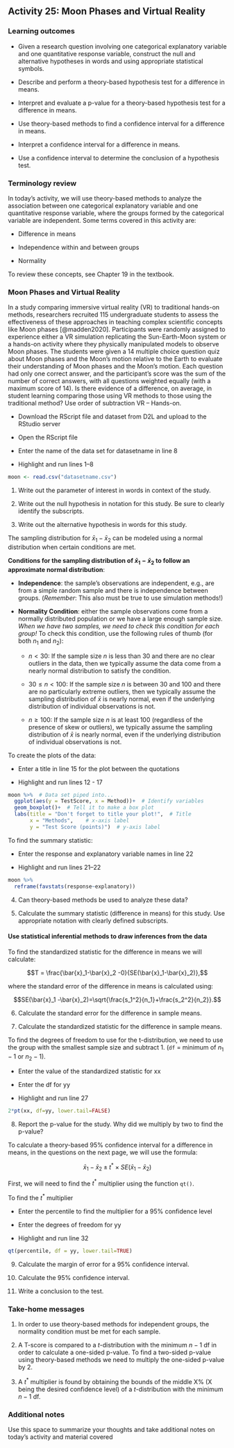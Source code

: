 ## Activity 25: Moon Phases and Virtual Reality

\setstretch{1}

### Learning outcomes

* Given a research question involving one categorical explanatory variable and one quantitative response variable, construct the null and alternative hypotheses
  in words and using appropriate statistical symbols.

* Describe and perform a theory-based hypothesis test for a difference in means.

* Interpret and evaluate a p-value for a theory-based hypothesis test for a difference in means.

* Use theory-based methods to find a confidence interval for a difference in means.

* Interpret a confidence interval for a difference in means.

* Use a confidence interval to determine the conclusion of a hypothesis test.

### Terminology review

In today's activity, we will use theory-based methods to analyze the association between one categorical explanatory variable and one quantitative response variable, where the groups formed by the categorical variable are independent. Some terms covered in this activity are:

* Difference in means

* Independence within and between groups

* Normality

To review these concepts, see Chapter 19 in the textbook.


### Moon Phases and Virtual Reality 

In a study comparing immersive virtual reality (VR) to traditional hands-on methods, researchers recruited 115 undergraduate students to assess the effectiveness of these approaches in teaching complex scientific concepts like Moon phases [@madden2020]. Participants were randomly assigned to experience either a VR simulation replicating the Sun-Earth-Moon system or a hands-on activity where they physically manipulated models to observe Moon phases. The students were given a 14 multiple choice question quiz about Moon phases and the Moon’s motion relative to the Earth to evaluate their understanding of Moon phases and the Moon's motion. Each question had only one correct answer, and the participant’s score was the sum of the number of correct answers, with all questions weighted equally (with a maximum score of 14).  Is there evidence of a difference, on average, in student learning comparing those using VR methods to those using the traditional method? Use order of subtraction VR – Hands-on. 

* Download the RScript file and dataset from D2L and upload to the RStudio server

* Open the RScript file

* Enter the name of the data set for datasetname in line 8

* Highlight and run lines 1--8

```r
moon <- read.csv("datasetname.csv")
```


1. Write out the parameter of interest in words in context of the study.

\vspace{1in}

2.  Write out the null hypothesis in notation for this study.  Be sure to clearly identify the subscripts.

\vspace{0.4in}

3. Write out the alternative hypothesis in words for this study.

\vspace{0.8in}

The sampling distribution for $\bar{x}_1-\bar{x}_2$ can be modeled using a normal distribution when certain conditions are met.

**Conditions for the sampling distribution of $\bar{x}_1 - \bar{x}_2$ to follow an approximate normal distribution**:

* **Independence**: the sample’s observations are independent, e.g., are from a simple random sample and there is independence between groups. (*Remember*: This also must be true to use simulation methods!)

* **Normality Condition**: either the sample observations come from a normally distributed population or we have a large enough sample size.  _When we have two samples, we need to check this condition for each group!_ To check this condition, use the following rules of thumb (for both $n_1$ and $n_2$):

    - $n < 30$: If the sample size $n$ is less than 30 and there are no clear outliers in the data, then we typically assume the data come from a nearly normal distribution to satisfy the condition.

    - $30 \le n < 100$: If the sample size $n$ is between 30 and 100 and there are no particularly extreme outliers, then we typically assume the sampling distribution of $\bar{x}$ is nearly normal, even if the underlying distribution of individual observations is not.
    
     - $n \geq 100$: If the sample size $n$ is at least 100 (regardless of the presence of skew or outliers), we typically assume the sampling distribution of $\bar{x}$ is nearly normal, even if the underlying distribution of individual observations is not.

To create the plots of the data:

* Enter a title in line 15 for the plot between the quotations

* Highlight and run lines 12 - 17

```r
moon %>%  # Data set piped into...
  ggplot(aes(y = TestScore, x = Method))+  # Identify variables
  geom_boxplot()+  # Tell it to make a box plot
  labs(title = "Don't forget to title your plot!",  # Title
       x = "Methods",    # x-axis label
       y = "Test Score (points)")  # y-axis label
```

To find the summary statistic:

* Enter the response and explanatory variable names in line 22

* Highlight and run lines 21--22

```r
moon %>%
  reframe(favstats(response~explanatory))
```

4.  Can theory-based methods be used to analyze these data?

\vspace{1.2in}

5. Calculate the summary statistic (difference in means) for this study.  Use appropriate notation with clearly defined subscripts.

\vspace{1in}

#### Use statistical inferential methods to draw inferences from the data {-}

To find the standardized statistic for the difference in means we will calculate:

$$T = \frac{\bar{x}_1-\bar{x}_2 -0}{SE(\bar{x}_1-\bar{x}_2)},$$

where the standard error of the difference in means is calculated using:

$$SE(\bar{x}_1 -\bar{x}_2)=\sqrt{\frac{s_1^2}{n_1}+\frac{s_2^2}{n_2}}.$$

6.  Calculate the standard error for the difference in sample means.

\vspace{0.5in}

7.  Calculate the standardized statistic for the difference in sample means.

\vspace{0.5in}

To find the degrees of freedom to use for the t-distribution, we need to use the group with the smallest sample size and subtract 1.  (`df` = minimum of $n_1 - 1$ or  $n_2 - 1$).  

\vspace{0.2in}

* Enter the value of the standardized statistic for xx

* Enter the df for yy

* Highlight and run line 27

```r
2*pt(xx, df=yy, lower.tail=FALSE)
```
\vspace{0.3in}

8. Report the p-value for the study.  Why did we multiply by two to find the p-value?

\vspace{0.5in}

To calculate a theory-based 95\% confidence interval for a difference in means, in the questions on the next page, we will use the formula:

$$\bar{x}_1- \bar{x}_2\pm t^* \times SE(\bar{x}_1- \bar{x}_2)$$

First, we will need to find the $t^*$ multiplier using the function `qt()`.  

To find the $t^*$ multiplier

* Enter the percentile to find the multiplier for a 95\% confidence level

* Enter the degrees of freedom for yy

* Highlight and run line 32

```r
qt(percentile, df = yy, lower.tail=TRUE)
```
9.  Calculate the margin of error for a 95\% confidence interval.

\vspace{0.5in}

10. Calculate the 95\% confidence interval.

\vspace{0.6in}

11. Write a conclusion to the test.
\vspace{0.7in}

### Take-home messages

1.  In order to use theory-based methods for independent groups, the normality condition must be met for each sample.  

2.  A T-score is compared to a $t$-distribution with the minimum $n - 1$ df in order to calculate a one-sided p-value. To find a two-sided p-value using theory-based methods we need to multiply the one-sided p-value by 2.  

3.  A $t^*$ multiplier is found by obtaining the bounds of the middle X% (X being the desired confidence level) of a $t$-distribution with the minimum $n - 1$ df.


### Additional notes

Use this space to summarize your thoughts and take additional notes on today's activity and material covered

\vspace{3in}
\newpage



